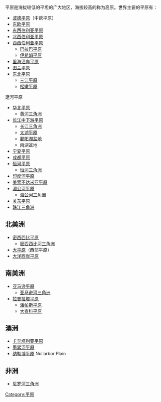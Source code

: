 平原是海拔较低的平坦的广大地区，海拔较高的称为高原。世界主要的平原有：


*[[波德平原|波德平原]]（中欧平原）
*[[东欧平原|东欧平原]]
*[[东西伯利亚平原|东西伯利亚平原]]
*[[北西伯利亚平原|北西伯利亚平原]]
*[[西西伯利亚平原|西西伯利亚平原]]
**[[巴拉巴平原|巴拉巴平原]]
**[[伊希姆平原|伊希姆平原]]
*[[里海沿岸平原|里海沿岸平原]]
*[[图兰平原|图兰平原]]
*[[东北平原|东北平原]]
**[[三江平原|三江平原]]
**[[松嫩平原|松嫩平原]]
遼河平原
*[[华北平原|华北平原]]
**[[黄河三角洲|黄河三角洲]]
*[[长江中下游平原|长江中下游平原]]
**[[长江三角洲|长江三角洲]]
**[[太湖平原|太湖平原]]
**[[鄱阳湖盆地|鄱阳湖盆地]]
**兩湖盆地
*[[宁夏平原|宁夏平原]]
*[[成都平原|成都平原]]
*[[恒河平原|恒河平原]]
**[[恒河三角洲|恒河三角洲]]
*[[印度河平原|印度河平原]]
*[[美索不达米亚平原|美索不达米亚平原]]
*[[湄公河平原|湄公河平原]]
**[[湄公河三角洲|湄公河三角洲]]
*[[关东平原|关东平原]]
*[[珠江三角洲|珠江三角洲]]

== 北美洲 ==
*[[密西西比平原|密西西比平原]]
**[[密西西比河三角洲|密西西比河三角洲]]
*[[大平原|大平原]]（西部平原）
*[[大洋西岸平原|大洋西岸平原]]

== 南美洲 ==
*[[亚马逊平原|亚马逊平原]]
**[[亚马逊河三角洲|亚马逊河三角洲]]
*[[拉普拉塔平原|拉普拉塔平原]]
**[[潘帕斯平原|潘帕斯平原]]
**[[大查科平原|大查科平原]]

== 澳洲 ==
*[[卡奔塔利亚平原|卡奔塔利亚平原]]
*[[墨累河平原|墨累河平原]]
*[[纳勒博平原|纳勒博平原]] Nullarbor Plain

== 非洲 ==
*[[尼罗河三角洲|尼罗河三角洲]]

[[Category:平原|Category:平原]]